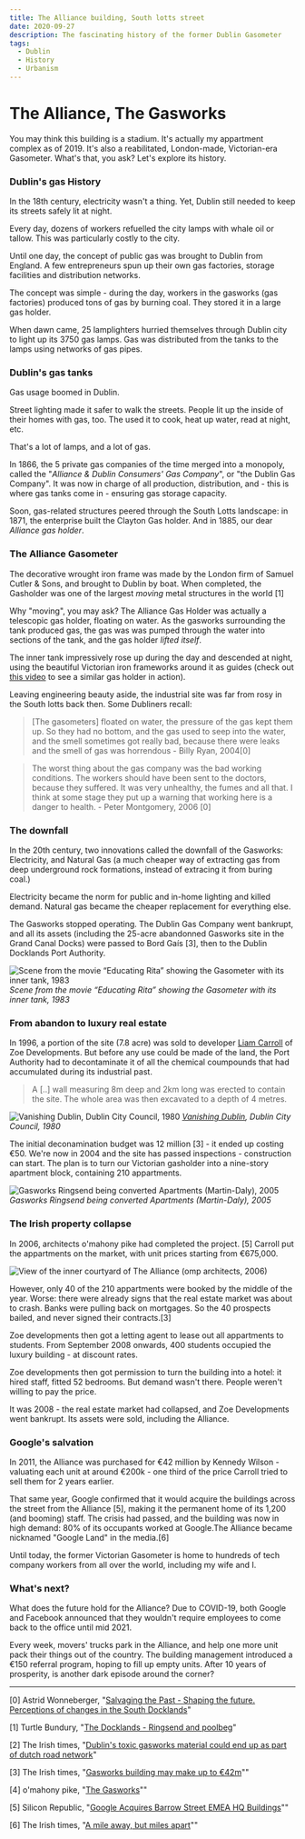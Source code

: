 ```yaml
---
title: The Alliance building, South lotts street
date: 2020-09-27
description: The fascinating history of the former Dublin Gasometer
tags:
  - Dublin
  - History
  - Urbanism
---
```


# The Alliance, The Gasworks

You may think this building is a stadium. It's actually my appartment complex as of 2019. It's also a reabilitated, London-made, Victorian-era Gasometer. What's that, you ask? Let's explore its history. 

### Dublin's gas History

In the 18th century, electricity wasn't a thing. Yet, Dublin still needed to keep its streets safely lit at night. 

Every day, dozens of workers refuelled the city lamps with whale oil or tallow. This was particularly costly to the city. 

Until one day, the concept of public gas was brought to Dublin from England. A few entrepreneurs spun up their own gas factories, storage facilities and distribution networks. 

The concept was simple - during the day, workers in the gasworks (gas factories) produced tons of gas by burning coal. They stored it in a large gas holder. 

When dawn came, 25 lamplighters hurried themselves through Dublin city to light up its 3750 gas lamps. Gas was distributed from the tanks to the lamps using networks of gas pipes. 

### Dublin's gas tanks

Gas usage boomed in Dublin. 

Street lighting made it safer to walk the streets. People lit up the inside of their homes with gas, too. The used it to cook, heat up water, read at night, etc. 

That's a lot of lamps, and a lot of gas. 

In 1866, the 5 private gas companies of the time merged into a monopoly, called the "*Alliance & Dublin Consumers' Gas Company*", or "the Dublin Gas Company". It was now in charge of all production, distribution, and - this is where gas tanks come in - ensuring gas storage capacity. 

Soon, gas-related structures peered through the South Lotts landscape: in 1871, the enterprise built the Clayton Gas holder. And in 1885, our dear *Alliance gas holder*. 

### The Alliance Gasometer

 The decorative wrought iron frame was made by the London firm of Samuel Cutler & Sons, and brought to Dublin by boat. When completed, the Gasholder was one of the largest *moving* metal structures in the world [1]

Why "moving", you may ask? The Alliance Gas Holder was actually a telescopic gas holder, floating on water. As the gasworks surrounding the tank produced gas, the gas was was pumped through the water into sections of the tank, and the gas holder *lifted itself*. 

The inner tank impressively rose up during the day and descended at night, using the beautiful Victorian iron frameworks around it as guides (check out [this video](https://youtu.be/QxCGta_rsUE?t=371) to see a similar gas holder in action).

Leaving engineering beauty aside, the industrial site was far from rosy in the South lotts back then. Some Dubliners recall:

> [The gasometers] floated on water, the pressure of the gas kept them up. So they had no bottom, and the gas used to seep into the water, and the smell sometimes got really bad, because there were leaks and the smell of gas was horrendous - Billy Ryan, 2004[0] 

> The worst thing about the gas company was the bad working
conditions. The workers should have been sent to the doctors, because
they suffered. It was very unhealthy, the fumes and all that. I think at
some stage they put up a warning that working here is a danger to
health. - Peter Montgomery, 2006 [0] 

### The downfall 

In the 20th century, two innovations called the downfall of the Gasworks: Electricity, and Natural Gas (a much cheaper way of extracting gas from deep underground rock formations, instead of extracing it from buring coal.)

Electricity became the norm for public and in-home lighting and killed demand. Natural gas became the cheaper replacement for everything else. 

The Gasworks stopped operating. The Dublin Gas Company went bankrupt, and all its assets (including the 25-acre abandonned Gasworks site in the Grand Canal Docks) were passed to Bord Gaís [3], then to the Dublin Docklands Port Authority.

![Scene from the movie “Educating Rita” showing the Gasometer with its inner tank, 1983](./educating_rita_1983.jpg)
_Scene from the movie “Educating Rita” showing the Gasometer with its inner tank, 1983_

### From abandon to luxury real estate

In 1996, a portion of the site (7.8 acre) was sold to developer [Liam Carroll](https://en.wikipedia.org/wiki/Liam_Carroll_(businessman)) of Zoe Developments. But before any use could be made of the land, the Port Authority had to decontaminate it of all the chemical coumpounds that had accumulated during its industrial past.

> A [..] wall measuring 8m deep and 2km long was erected to contain the site. The whole area was then excavated to a depth of 4 metres. 

![Vanishing Dublin, Dublin City Council, 1980](./vanishing_dublin_1980.jpg)
_[Vanishing Dublin](https://www.dublincity.ie/library-galleries1/204?page=5), Dublin City Council, 1980_

The initial deconamination budget was 12 million [3] - it ended up costing €50. We're now in 2004 and the site has passed inspections - construction can start. The plan is to turn our Victorian gasholder into a nine-story apartment block, containing 210 appartments. 

![Gasworks Ringsend being converted Apartments (Martin-Daly), 2005](./gasworks_ringsend_2005.jpg)
_Gasworks Ringsend being converted Apartments (Martin-Daly), 2005_

### The Irish property collapse

In 2006, architects o'mahony pike had completed the project. [5] Carroll put the appartments on the market, with unit prices starting from €675,000.

![View of the inner courtyard of The Alliance (omp architects, 2006)](./omp_2006.jpg)

However, only 40 of the 210 appartments were booked by the middle of the year. Worse: there were already signs that the real estate market was about to crash. Banks were pulling back on mortgages. So the 40 prospects bailed, and never signed their contracts.[3]

Zoe developments then got a letting agent to lease out all appartments to students. From September 2008 onwards, 400 students occupied the luxury building - at discount rates. 

Zoe developments then got permission to turn the building into a hotel: it hired staff, fitted 52 bedrooms. But demand wasn't there. People weren't willing to pay the price.  

It was 2008 - the real estate market had collapsed, and Zoe Developments went bankrupt. Its assets were sold, including the Alliance.


### Google's salvation 

In 2011, the Alliance was purchased for €42 million by Kennedy Wilson - valuating each unit at around €200k - one third of the price Carroll tried to sell them for 2 years earlier. 

That same year, Google confirmed that it would acquire the buildings across the street from the Alliance [5], making it the permanent home of its 1,200 (and booming) staff. The crisis had passed, and the building was now in high demand: 80% of its occupants worked at Google.The Alliance became nicknamed "Google Land" in the media.[6]

Until today, the former Victorian Gasometer is home to hundreds of tech company workers from all over the world, including my wife and I. 

### What's next?

What does the future hold for the Alliance? Due to COVID-19, both Google and Facebook announced that they wouldn't require employees to come back to the office until mid 2021. 

Every week, movers' trucks park in the Alliance, and help one more unit pack their things out of the country. The building management introduced a €150 referral program, hoping to fill up empty units. After 10 years of prosperity, is another dark episode around the corner?

---

[0]  Astrid Wonneberger, "[Salvaging the Past - Shaping the future. Perceptions of changes in the South Docklands](https://www.ethnologie.uni-hamburg.de/pdfs-de/Astrid-Wonneberger/heritage-projekt-docklands-final-version-astridwonneberger.pdf)"

[1] Turtle Bundury, "[The Docklands - Ringsend and poolbeg](https://web.archive.org/web/20130821041013/http://www.turtlebunbury.com/published/published_books/docklands/Ringsend%20&%20Poolbeg/pub_books_docklands_rd_gasholder.html)"

[2] The Irish times, "[Dublin's toxic gasworks material could end up as part of dutch road network](https://www.irishtimes.com/life-and-style/homes-and-property/dublin-s-toxic-gasworks-material-could-end-up-as-part-of-dutch-road-network-1.176289)"

[3] The Irish times, "[Gasworks building may make up to €42m](https://www.irishtimes.com/business/commercial-property/gasworks-building-may-make-up-to-42m-1.603326)""

[4] o'mahony pike, "[The Gasworks](https://omahonypike.ie/projects/gasworks/)""

[5] Silicon Republic, "[Google Acquires Barrow Street EMEA HQ Buildings](https://www.siliconrepublic.com/companies/google-acquires-barrow-street-emea-hq-buildings)""

[6] The Irish times, "[A mile away, but miles apart](https://www.irishtimes.com/news/a-mile-away-but-miles-apart-1.530516)""